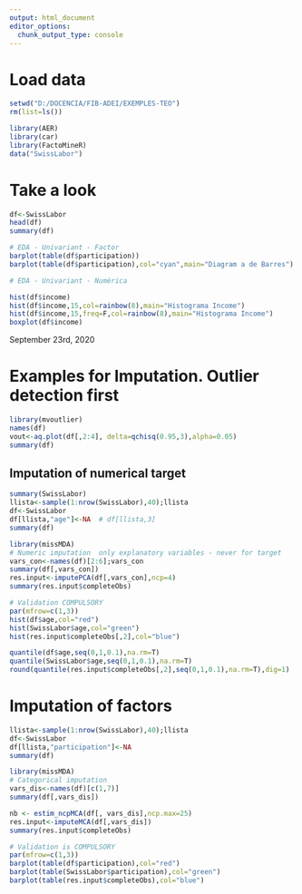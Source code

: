 ---
output: html_document
editor_options: 
  chunk_output_type: console
---


# Load data

```{r}
setwd("D:/DOCENCIA/FIB-ADEI/EXEMPLES-TEO")
rm(list=ls())

library(AER)
library(car)
library(FactoMineR)
data("SwissLabor")
```

# Take a look

```{r}
df<-SwissLabor
head(df)
summary(df)

# EDA - Univariant - Factor
barplot(table(df$participation))
barplot(table(df$participation),col="cyan",main="Diagram a de Barres")

# EDA - Univariant - Numèrica

hist(df$income)
hist(df$income,15,col=rainbow(8),main="Histograma Income")
hist(df$income,15,freq=F,col=rainbow(8),main="Histograma Income")
boxplot(df$income)

```

September 23rd, 2020

# Examples for Imputation. Outlier detection first

```{r}
library(mvoutlier)
names(df)
vout<-aq.plot(df[,2:4], delta=qchisq(0.95,3),alpha=0.05)
summary(df)

```

## Imputation of numerical target

```{r}
summary(SwissLabor)
llista<-sample(1:nrow(SwissLabor),40);llista
df<-SwissLabor
df[llista,"age"]<-NA  # df[llista,3]
summary(df)

library(missMDA)
# Numeric imputation  only explanatory variables - never for target
vars_con<-names(df)[2:6];vars_con
summary(df[,vars_con])
res.input<-imputePCA(df[,vars_con],ncp=4)
summary(res.input$completeObs)

# Validation COMPULSORY
par(mfrow=c(1,3))
hist(df$age,col="red")
hist(SwissLabor$age,col="green")
hist(res.input$completeObs[,2],col="blue")

quantile(df$age,seq(0,1,0.1),na.rm=T)
quantile(SwissLabor$age,seq(0,1,0.1),na.rm=T)
round(quantile(res.input$completeObs[,2],seq(0,1,0.1),na.rm=T),dig=1)

```

# Imputation of factors
```{r}
llista<-sample(1:nrow(SwissLabor),40);llista
df<-SwissLabor
df[llista,"participation"]<-NA
summary(df)

library(missMDA)
# Categorical imputation 
vars_dis<-names(df)[c(1,7)]
summary(df[,vars_dis])

nb <- estim_ncpMCA(df[, vars_dis],ncp.max=25)
res.input<-imputeMCA(df[,vars_dis])
summary(res.input$completeObs)

# Validation is COMPULSORY
par(mfrow=c(1,3))
barplot(table(df$participation),col="red")
barplot(table(SwissLabor$participation),col="green")
barplot(table(res.input$completeObs),col="blue")
```

